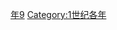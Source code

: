 {{Catnav|頁面分類|历史|歷史時代|年|1世纪各年}}
{{Commons category|19}}

[[Category:10年代|年9]]
[[Category:1世纪各年|Category:1世纪各年]]